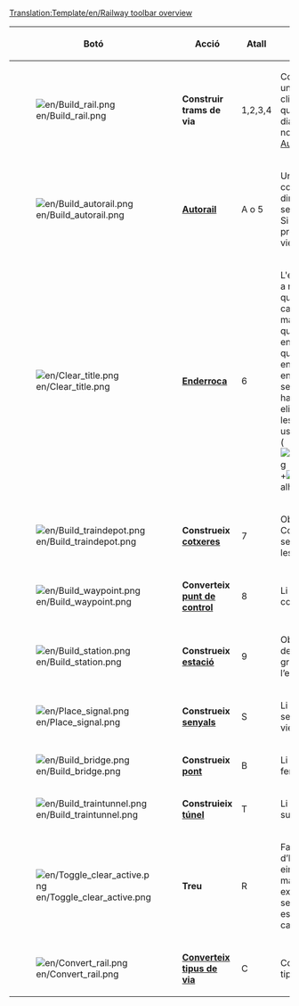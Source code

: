 <noinclude>[[Translation:Template/en/Railway toolbar overview]]{{en/-}}</noinclude>
{|{{wikitable}}
|- style="background:#efefef"
!width='100' |Botó
!width='150' |Acció
!Atall
!Descripció
|-
|[[File:en/Build rail.png]]
|'''Construir trams de via'''
|1,2,3,4
|Construir trams de via en una direcció triada. Pot fer clicoarrossegar per a vies que no estiguen en diagonal. No obstant això no és tan eficient com l'eina [[Main/ca/Autorail|Autorail]].
|-
|[[File:en/Build autorail.png]]
|'''[[Main/ca/Autorail|Autorail]]'''
|A o 5
|Una eina molt eficaç per a construir vies en qualsevol direcció (encara que pot ser difícil d’usar al principi). Si s’utilitza amb la tecla Ctrl pressionada, elimina les vies.
|-
|[[File:en/Clear title.png]]
|'''[[Main/ca/Paisatge|Enderroca]]'''
|6
|L'eina dinamita s’utilitza per a netejar les caselles de qualsevol cosa en el seu camí que s’haja construït malament, o simplement, de qualsevol cosa que estiga en el teu camí (bé, de qualsevol cosa no). Tinga en compte que en fer clic en una [[Main/ca/Estacions|estació]] s’eliminarà sencera, sempre que no hi haja cap tren en ella. Per a eliminar caselles soltes de les estacions, una per una, use el botons Treu+Estació ([[File:en/Toggle clear active.png]]+[[File:en/Build station.png]]) alhora.
|-
|[[File:en/Build traindepot.png]]
|'''Construeix [[Main/ca/Cotxeres i depòsits|cotxeres]]'''
|7
|Obri la finestra “Orientació Cotxeres” perquè seleccione l’orientació de les cotxeres a construir.
|-
|[[File:en/Build waypoint.png]]
|'''Converteix [[Main/ca/Punts de control|punt de control]]'''
|8
|Li permet crear un punt de control sobre una via fèrria.
|-
|[[File:en/Build station.png]]
|'''Construeix [[Main/ca/Estacions|estació]]'''
|9
|Obri la finestra “Estacions de tren” perquè vosté trie la grandària i la direcció de l’estació que vol construir.
|-
|[[File:en/Place signal.png]]
|'''Construeix [[Main/ca/Senyals|senyals]]'''
|S
|Li permet col·locar distints senyals de circulació en les vies.
|-
|[[File:en/Build bridge.png]]
|'''Construeix [[Main/ca/Ponts|pont]]'''
|B
|Li permet construir ponts de ferrocarril.
|-
|[[File:en/Build traintunnel.png]]
|'''Construieix [[Main/ca/Túnels|túnel]]'''
|T
|Li permet construir túnels subterranis.
|-
|[[File:en/Toggle clear active.png]]
|'''Treu'''
|R
|Faça clic ací després d’haver seleccionat una eina per a eliminar aqueix mateix element. Per exemple, pot llevar els senyals de la via o les estacions (casella a casella).
|-
|[[File:en/Convert rail.png]]
|'''[[Main/ca/Converteix tipus de via|Converteix tipus de via]]'''
|C
|Converteix les vies d’un tipus al tipus seleccionat.
|}
